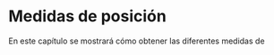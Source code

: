 # Medidas de posición \label{posi}

En este capítulo se mostrará cómo obtener las diferentes medidas de 













